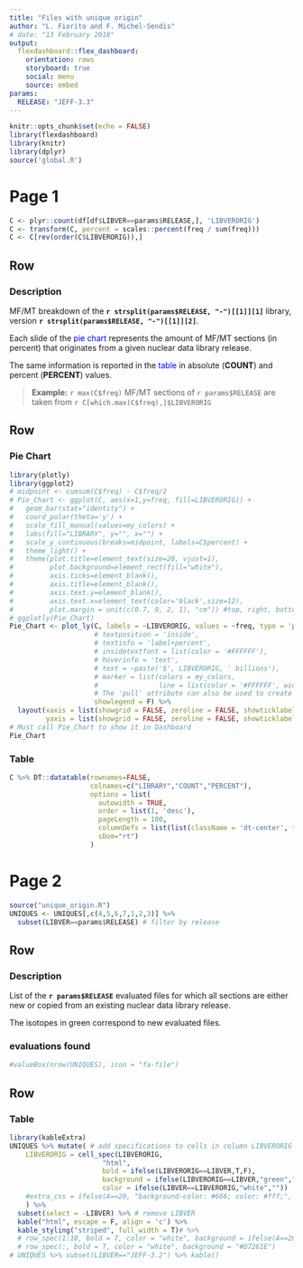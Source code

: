 ```yaml
---
title: "Files with unique origin"
author: "L. Fiorito and F. Michel-Sendis"
# date: "13 February 2018"
output: 
  flexdashboard::flex_dashboard:
    orientation: rows
    storyboard: true
    social: menu
    source: embed
params:
  RELEASE: "JEFF-3.3"
---
```


```r
knitr::opts_chunk$set(echo = FALSE)
library(flexdashboard)
library(knitr)
library(dplyr)
source('global.R')
```

Page 1
=====================================

```r
C <- plyr::count(df[df$LIBVER==params$RELEASE,], 'LIBVERORIG')
C <- transform(C, percent = scales::percent(freq / sum(freq)))
C <- C[rev(order(C$LIBVERORIG)),]
```


Row {data-height=200}
-------------------------------------

### Description

MF/MT breakdown of the **`r strsplit(params$RELEASE, "-")[[1]][1]`** library, version **`r strsplit(params$RELEASE, "-")[[1]][2]`**.

Each slide of the <span style="color:blue">pie chart</span> represents the amount of MF/MT sections (in percent) that originates from a given nuclear data library release.

The same information is reported in the <span style="color:blue">table</span> in absolute (**COUNT**) and percent (**PERCENT**) values.

> **Example:** `r max(C$freq)` MF/MT sections of `r params$RELEASE` are taken from `r C[which.max(C$freq),]$LIBVERORIG`

Row {data-height=800}
-------------------------------------

### Pie Chart
```r
library(plotly)
library(ggplot2)
# midpoint <- cumsum(C$freq) - C$freq/2
# Pie_Chart <- ggplot(C, aes(x=1,y=freq, fill=LIBVERORIG)) +
#   geom_bar(stat="identity") +
#   coord_polar(theta='y') +
#   scale_fill_manual(values=my_colors) +
#   labs(fill="LIBRARY", y="", x="") +
#   scale_y_continuous(breaks=midpoint, labels=C$percent) +
#   theme_light() +
#   theme(plot.title=element_text(size=20, vjust=1),
#         plot.background=element_rect(fill="white"),
#         axis.ticks=element_blank(),
#         axis.title=element_blank(),
#         axis.text.y=element_blank(),
#         axis.text.x=element_text(color='black',size=12),
#         plot.margin = unit(c(0.7, 0, 2, 1), "cm")) #top, right, bottom, left
# ggplotly(Pie_Chart)
Pie_Chart <- plot_ly(C, labels = ~LIBVERORIG, values = ~freq, type = 'pie',
                     # textposition = 'inside',
                     # textinfo = 'label+percent',
                     # insidetextfont = list(color = '#FFFFFF'),
                     # hoverinfo = 'text',
                     # text = ~paste('$', LIBVERORIG, ' billions'),
                     # marker = list(colors = my_colors,
                     #               line = list(color = '#FFFFFF', width = 1)),
                     # The 'pull' attribute can also be used to create space between the sectors
                     showlegend = F) %>%
  layout(xaxis = list(showgrid = FALSE, zeroline = FALSE, showticklabels = FALSE),
         yaxis = list(showgrid = FALSE, zeroline = FALSE, showticklabels = FALSE))
# Must call Pie_Chart to show it in Dashboard
Pie_Chart
```


### Table
```r
C %>% DT::datatable(rownames=FALSE,
                    colnames=c("LIBRARY","COUNT","PERCENT"),
                    options = list(
                      autowidth = TRUE,
                      order = list(1, 'desc'),
                      pageLength = 100,
                      columnDefs = list(list(className = 'dt-center', targets = 1:2)),
                      sDom="rt")
                    )
```


Page 2
=====================================

```r
source("unique_origin.R")
UNIQUES <- UNIQUES[,c(4,5,6,7,1,2,3)] %>%
  subset(LIBVER==params$RELEASE) # filter by release
```

Row {data-height=200}
-------------------------------------

### Description {data-width=750}

List of the **`r params$RELEASE`** evaluated files for which all sections are either new or copied from an existing nuclear data library release.

The isotopes in <span style="backgroundcolor:green;">green</span> correspond to new evaluated files.

### evaluations found {data-width=250}
```r
#valueBox(nrow(UNIQUES), icon = "fa-file")
```


Row {data-height=800}
-------------------------------------

### Table
```r
library(kableExtra)
UNIQUES %>% mutate( # add specifications to cells in column LIBVERORIG
    LIBVERORIG = cell_spec(LIBVERORIG, 
                       "html",
                       bold = ifelse(LIBVERORIG==LIBVER,T,F),
                       background = ifelse(LIBVERORIG==LIBVER,"green",""), 
                       color = ifelse(LIBVER==LIBVERORIG,"white",""))
    #extra_css = ifelse(A==20, "background-color: #666; color: #fff;", ""))
    ) %>%
  subset(select = -LIBVER) %>% # remove LIBVER
  kable("html", escape = F, align = 'c') %>%
  kable_styling("striped", full_width = T)# %>%
  # row_spec(1:10, bold = T, color = "white", background = ifelse(A==20,"#D7261E","#fff"))
  # row_spec(:, bold = T, color = "white", background = "#D7261E")
# UNIQUES %>% subset(LIBVER=="JEFF-3.2") %>% kable()
```

